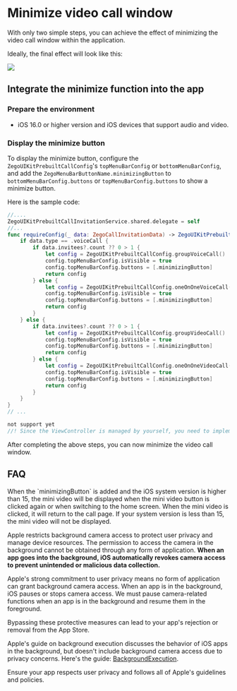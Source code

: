 # Minimize video call window

With only two simple steps, you can achieve the effect of minimizing the video call window within the application.

Ideally, the final effect will look like this:

<Frame width="300" height="auto" caption=""><img src="https://storage.zego.im/sdk-doc/Pics/zegocloud/call/ios_minimize.gif" /></Frame>

## Integrate the minimize function into the app

### Prepare the environment
- iOS 16.0 or higher version and iOS devices that support audio and video.

### Display the minimize button

To display the minimize button, configure the `ZegoUIKitPrebuiltCallConfig`'s `topMenuBarConfig` or `bottomMenuBarConfig`, and add the `ZegoMenuBarButtonName.minimizingButton` to  `bottomMenuBarConfig.buttons` or `topMenuBarConfig.buttons` to show a minimize button.

Here is the sample code:
<CodeGroup>

```swift title="With call invitation"
//....
ZegoUIKitPrebuiltCallInvitationService.shared.delegate = self
//...
func requireConfig(_ data: ZegoCallInvitationData) -> ZegoUIKitPrebuiltCallConfig {
    if data.type == .voiceCall {
        if data.invitees?.count ?? 0 > 1 {
            let config = ZegoUIKitPrebuiltCallConfig.groupVoiceCall()
            config.topMenuBarConfig.isVisible = true
            config.topMenuBarConfig.buttons = [.minimizingButton]
            return config
        } else {
            let config = ZegoUIKitPrebuiltCallConfig.oneOnOneVoiceCall()
            config.topMenuBarConfig.isVisible = true
            config.topMenuBarConfig.buttons = [.minimizingButton]
            return config
        }
    } else {
        if data.invitees?.count ?? 0 > 1 {
            let config = ZegoUIKitPrebuiltCallConfig.groupVideoCall()
            config.topMenuBarConfig.isVisible = true
            config.topMenuBarConfig.buttons = [.minimizingButton]
            return config
        } else {
            let config = ZegoUIKitPrebuiltCallConfig.oneOnOneVideoCall()
            config.topMenuBarConfig.isVisible = true
            config.topMenuBarConfig.buttons = [.minimizingButton]
            return config
        }
    }
}
// ...

```

```swift title="Basic call"
not support yet
//! Since the ViewController is managed by yourself, you need to implement the minimizing logic of the ViewController yourself.
```
</CodeGroup>

After completing the above steps, you can now minimize the video call window.


## FAQ

<Accordion title="When will the mini video be displayed" defaultOpen="false">
When the `minimizingButton` is added and the iOS system version is higher than 15, the mini video will be displayed when the mini video button is clicked again or when switching to the home screen. When the mini video is clicked, it will return to the call page. If your system version is less than 15, the mini video will not be displayed.

</Accordion>

<Accordion title="Why doesn't support opening camera when the app is in the background?" defaultOpen="false">

<Warning title="Warning">

Apple restricts background camera access to protect user privacy and manage device resources. The permission to access the camera in the background cannot be obtained through any form of application. **When an app goes into the background, iOS automatically revokes camera access to prevent unintended or malicious data collection.**

</Warning>



Apple's strong commitment to user privacy means no form of application can grant background camera access. When an app is in the background, iOS pauses or stops camera access. We must pause camera-related functions when an app is in the background and resume them in the foreground.

Bypassing these protective measures can lead to your app's rejection or removal from the App Store.

Apple's guide on background execution discusses the behavior of iOS apps in the background, but doesn't include background camera access due to privacy concerns. Here's the guide: [BackgroundExecution](https://developer.apple.com/documentation/uikit/app_and_environment/scenes/preparing_your_ui_to_run_in_the_background).

Ensure your app respects user privacy and follows all of Apple's guidelines and policies.
</Accordion>

